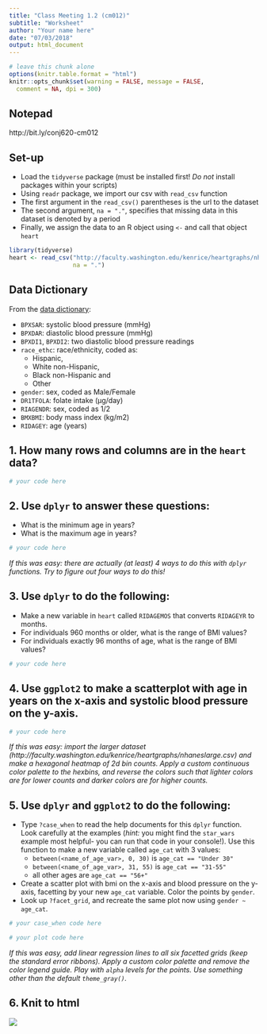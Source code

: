 ```yaml
---
title: "Class Meeting 1.2 (cm012)"
subtitle: "Worksheet"
author: "Your name here"
date: "07/03/2018"
output: html_document
---
```


```r
# leave this chunk alone
options(knitr.table.format = "html") 
knitr::opts_chunk$set(warning = FALSE, message = FALSE, 
  comment = NA, dpi = 300)
```

## Notepad

http://bit.ly/conj620-cm012


## Set-up

- Load the `tidyverse` package (must be installed first! *Do not* install packages within your scripts)
- Using `readr` package, we import our csv with `read_csv` function
- The first argument in the `read_csv()` parentheses is the url to the dataset
- The second argument, `na = "."`, specifies that missing data in this dataset is denoted by a period
- Finally, we assign the data to an R object using `<-` and call that object `heart`

```r
library(tidyverse)
heart <- read_csv("http://faculty.washington.edu/kenrice/heartgraphs/nhanesmedium.csv", 
                  na = ".") 
```

## Data Dictionary

From the [data dictionary](http://faculty.washington.edu/kenrice/heartgraphs/):

* `BPXSAR`: systolic blood pressure (mmHg)
* `BPXDAR`: diastolic blood pressure (mmHg)
* `BPXDI1`, `BPXDI2`: two diastolic blood pressure readings
* `race_ethc`: race/ethnicity, coded as:
    - Hispanic, 
    - White non-Hispanic, 
    - Black non-Hispanic and 
    - Other
* `gender`: sex, coded as Male/Female
* `DR1TFOLA`: folate intake (μg/day)
* `RIAGENDR`: sex, coded as 1/2
* `BMXBMI`: body mass index (kg/m2)
* `RIDAGEY`: age (years)

## 1. How many rows and columns are in the `heart` data?

```r
# your code here
```


## 2. Use `dplyr` to answer these questions:
  - What is the minimum age in years?
  - What is the maximum age in years?
    
```r
# your code here
```

*If this was easy: there are actually (at least) 4 ways to do this with `dplyr` functions. Try to figure out four ways to do this!*

## 3. Use `dplyr` to do the following:
  - Make a new variable in `heart` called `RIDAGEMOS` that converts `RIDAGEYR` to months.
  - For individuals 960 months or older, what is the range of BMI values?
  - For individuals exactly 96 months of age, what is the range of BMI values?
    
```r
# your code here
```

## 4. Use `ggplot2` to make a scatterplot with age in years on the x-axis and systolic blood pressure on the y-axis.


```r
# your code here
```

*If this was easy: import the larger dataset (http://faculty.washington.edu/kenrice/heartgraphs/nhaneslarge.csv) and make a hexagonal heatmap of 2d bin counts. Apply a custom continuous color palette to the hexbins, and reverse the colors such that lighter colors are for lower counts and darker colors are for higher counts.*

## 5. Use `dplyr` and `ggplot2` to do the following:
  - Type `?case_when` to read the help documents for this `dplyr` function. Look carefully at the examples (*hint:* you might find the `star_wars` example most helpful- you can run that code in your console!). Use this function to make a new variable called `age_cat` with 3 values:
      - `between(<name_of_age_var>, 0, 30)` is `age_cat == "Under 30"`
      - `between(<name_of_age_var>, 31, 55)` is `age_cat == "31-55"`
      - all other ages are `age_cat == "56+"`
  - Create a scatter plot with bmi on the x-axis and blood pressure on the y-axis, facetting by your new `age_cat` variable. Color the points by `gender`.
  - Look up `?facet_grid`, and recreate the same plot now using `gender ~ age_cat`.
    
```r
# your case_when code here
```

```r
# your plot code here
```

*If this was easy, add linear regression lines to all six facetted grids (keep the standard error ribbons). Apply a custom color palette and remove the color legend guide. Play with `alpha` levels for the points. Use something other than the default `theme_gray()`.*

## 6. Knit to html

![](../slides/images/knit-to-html.png)

